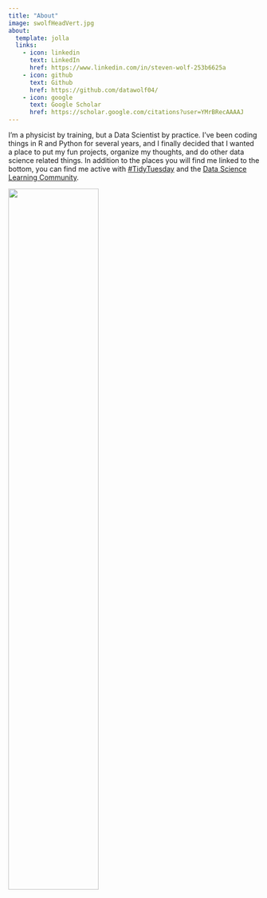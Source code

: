 ```yaml
---
title: "About"
image: swolfHeadVert.jpg
about:
  template: jolla
  links:
    - icon: linkedin
      text: LinkedIn
      href: https://www.linkedin.com/in/steven-wolf-253b6625a
    - icon: github
      text: Github
      href: https://github.com/datawolf04/
    - icon: google
      text: Google Scholar
      href: https://scholar.google.com/citations?user=YMrBRecAAAAJ
---
```


I'm a physicist by training, but a Data Scientist by practice. I've been coding things in R and Python for several years, and I finally decided that I wanted a place to put my fun projects, organize my thoughts, and do other data science related things. In addition to the places you will find me linked to the bottom, you can find me active with [#TidyTuesday](https://github.com/rfordatascience/tidytuesday/blob/master/README.md) and the [Data Science Learning Community](https://dslc.io/).

![](https://ih1.redbubble.net/image.563601502.2597/mp,840x830,matte,f8f8f8,t-pad,1000x1000,f8f8f8.jpg){width=60%}

